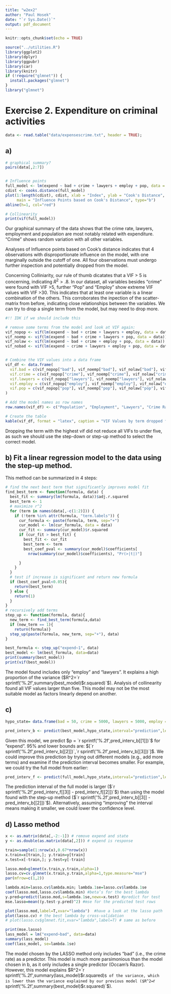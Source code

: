 ---
title: "w2ex2"
author: "Paul Hosek"
date: "`r Sys.Date()`"
output: pdf_document
---

```{r, include=FALSE}
knitr::opts_chunk$set(echo = TRUE)
```

```{r, include=FALSE}
source("../utilities.R")
library(ggplot2)
library(dplyr)
library(ggpubr)
library(car)
library(knitr)
if (!require("glmnet")) {
  install.packages("glmnet")
}
library("glmnet")
```

# Exercise 2. Expenditure on criminal activities
```{r, echo =TRUE}
data <- read.table("data/expensescrime.txt", header = TRUE);
```

## a) 
```{r, echo =TRUE}

# graphical summary?
pairs(data[,2:7])


# Influence points
full_model <- lm(expend ~ bad + crime + lawyers + employ + pop, data = data)
cdist <- cooks.distance(full_model)
plot(1:length(cdist), cdist, xlab = "Index", ylab = "Cook's Distance",
     main = "Influence Points based on Cook's Distance", type="b")
abline(h=1, col="red")

# Collinearity
print(vif(full_model))
```
Our graphical summary of the data shows that the crime rate, lawyers, employment and population are most notably related with expenditure. "Crime" shows random variation with all other variables.

Analyses of Influence points based on Cook's distance indicates that 4 observations with disproportionate influence on the model, with one marginally outside the cutoff of one. All four observations must undergo further inspection and potentially dropped from the model.

Concerning Colliniarity, our rule of thumb dicatates that a VIF > 5 is concerning, indicating $R^2 >.8$. In our dataset, all variables besides "crime" were found with VIF >5, further "Pop" and "Employ" show extreme VIF values with VIF >30. This indicates that at least one variable is a linear combination of the others. This corroborates the inpection of the scatter-matrix from before, indicating close relationships between the variables. We can try to drop a single term from the model, but may need to drop more.

```{r, echo=FALSE, include=TRUE}
#!! IDK if we should include this

# remove some terms from the model and look at VIF again:
vif_nopop <- vif(lm(expend ~ bad + crime + lawyers + employ, data = data))
vif_noemp <- vif(lm(expend ~ bad + crime + lawyers + pop, data = data))
vif_nolaw <- vif(lm(expend ~ bad + crime + employ + pop, data = data))
vif_nobad <- vif(lm(expend ~ crime + lawyers + employ + pop, data = data))


# Combine the VIF values into a data frame
vif_df <- data.frame(
  vif.bad = c(vif_nopop["bad"], vif_noemp["bad"], vif_nolaw["bad"], vif_nobad["bad"]),
  vif.crime = c(vif_nopop["crime"], vif_noemp["crime"], vif_nolaw["crime"], vif_nobad["crime"]),
  vif.lawyers = c(vif_nopop["lawyers"], vif_noemp["lawyers"], vif_nolaw["lawyers"], vif_nobad["lawyers"]),
  vif.employ = c(vif_nopop["employ"], vif_noemp["employ"], vif_nolaw["employ"], vif_nobad["employ"]),
  vif.pop = c(vif_nopop["pop"], vif_noemp["pop"], vif_nolaw["pop"], vif_nobad["pop"])
)

# Add the model names as row names
row.names(vif_df) <- c("Population", "Employment", "Lawyers", "Crime Rate")

# Create the table
kable(vif_df, format = "latex", caption = "VIF Values by term dropped from full model and Variable")
```
Dropping the term with the highest vif did not reduce all VIFs to under five, as such we should use the step-down or step-up method to select the correct model. 

## b) Fit a linear regression model to the data using the step-up method.
This method can be summarized in 4 steps:
\begin{enumerate}
 \item Build model with constant predictor (background model).
 \item Find term that, if added to the model would maximise $R^2$.
 \item If the variable is significant, add it to the model.
 \item Go to 2 until 3 does not occur.
\end{enumerate}
``` {r}
# find the next best term that significantly improves model fit
find_best_term <- function(formula, data) {
  best_fit <- summary(lm(formula, data))$adj.r.squared
  best_term <- 1
  # maximize r^2
  for (term in names(data[,-c(1:2)])) {
    if (!term %in% attr(formula, "term.labels")) {
      cur_formula <- paste(formula, term, sep="+")
      cur_model <- lm(cur_formula, data = data)
      cur_fit <- summary(cur_model)$r.squared
      if (cur_fit > best_fit) {
        best_fit <- cur_fit
        best_term <- term
        best_coef_pval <- summary(cur_model)$coefficients[
          nrow(summary(cur_model)$coefficients), "Pr(>|t|)"]

      }
    }
  }
  # test if increase is significant and return new formula
  if (best_coef_pval<0.05){
    return(best_term)
  } else {
    return(1)
  }
}
# recursively add terms
step_up <- function(formula, data){
  new_term <- find_best_term(formula,data)
  if (new_term == 1){
    return(formula)}
  step_up(paste(formula, new_term, sep="+"), data)
}

best_formula <- step_up("expend~1", data)
best_model <- lm(best_formula, data=data)
print(summary(best_model))
print(vif(best_model))

```
The model found includes only "employ" and "lawyers". It explains a high proportion of the variance ($R^2=`r sprintf('%.2f',summary(best_model)$r.squared)`$). Analysis of collinearity found all VIF values larger than five. This model may not be the most suitable model as factors linearly depend on another.

## c)
```{r, echo =TRUE}
hypo_state= data.frame(bad = 50, crime = 5000, lawyers = 5000, employ = 5000, pop = 5000)

pred_interv_b <- predict(best_model,hypo_state,interval="prediction",level=0.95)
```
Given this model, we predict $p = `r sprintf('%.2f',pred_interv_b[[1]])`$ for "expend". 95\% and lower bounds are: $[`r sprintf('%.2f',pred_interv_b[[2]])`,`r sprintf('%.2f',pred_interv_b[[3]])`]$. We could improve this prediction by trying out different models (e.g., add more terms) and examine if the prediction interval becomes smaller. For example, we could try the full model from earlier:
```{r, echo =TRUE}
pred_interv_f <- predict(full_model,hypo_state,interval="prediction",level=0.95)
```
The prediction interval of the full model is larger ($`r sprintf('%.2f',pred_interv_f[[3]] - pred_interv_f[[2]])`$) than using the model found with the step-up method ($`r sprintf('%.2f',pred_interv_b[[3]] - pred_interv_b[[2]])`$). Alternatively, assuming "improving" the interval means making it smaller, we could lower the confidence level.

## d) Lasso method
```{r, echo =TRUE}
x <- as.matrix(data[,-2:-1]) # remove expend and state
y <- as.double(as.matrix(data[,2])) # expend is response

train=sample(1:nrow(x),0.67*nrow(x))
x.train=x[train,]; y.train=y[train]
x.test=x[-train,]; y.test=y[-train]

lasso.mod=glmnet(x.train,y.train,alpha=1)
lasso.cv=cv.glmnet(x.train,y.train,alpha=1,type.measure="mse")
par(mfrow=c(1,2))

lambda.min=lasso.cv$lambda.min; lambda.1se=lasso.cv$lambda.1se
coef(lasso.mod,lasso.cv$lambda.min) #beta’s for the best lambda
y.pred=predict(lasso.mod,s=lambda.1se,newx=x.test) #predict for test
mse.lasso=mean((y.test-y.pred)^2) #mse for the predicted test rows

plot(lasso.mod,label=T,xvar="lambda")  #have a look at the lasso path         # idk if we need the plots here, not relevant for the question
plot(lasso.cv) # the best lambda by cross-validation
# plot(lasso.cv$glmnet.fit,xvar="lambda",label=T) # same as before

print(mse.lasso)
lass_model = lm("expend~bad", data=data)
summary(lass_model)
coef(lass_model, se=lambda.1se)

```
The model chosen by the LASSO method only includes "bad" (i.e., the crime rate) as a predictor. This model is much more parsimonious than the model chosen in b, as it only includes a single predictor (Occam's Razor). However, this model explains  $R^2=`r sprintf('%.2f',summary(lass_model)$r.squared)`$ of the variance, which is lower than the variance explained by our previous model ($R^2=`r sprintf('%.2f',summary(best_model)$r.squared)`$).
```{r, echo =TRUE}
```

```{r, echo =TRUE}
```

```{r, echo =TRUE}
```

```{r, echo =TRUE}
```

```{r, echo =TRUE}
```

```{r, echo =TRUE}
```

```{r, echo =TRUE}
```




